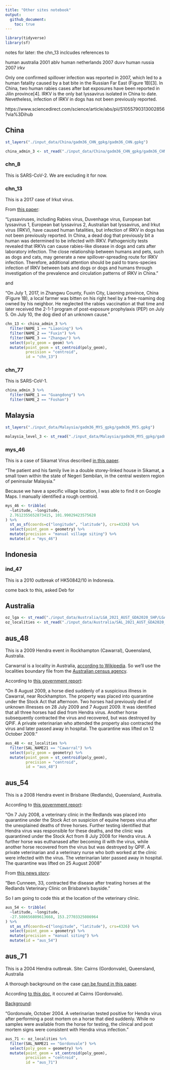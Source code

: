 ```yaml
---
title: "Other sites notebook"
output:
  github_document:
    toc: true
---
```



```r
library(tidyverse)
library(sf)
```



notes for later: the chn_13 inclcudes references to 

human australia 2001 ablv
human netherlands 2007 duvv
human russia 2007 irkv

Only one confirmed spillover infection was reported in 2007, which led to a human fatality caused by a bat bite in the Russian Far East (Figure 1B)[3]. In China, two human rabies cases after bat exposures have been reported in Jilin province[4]. IRKV is the only bat lyssavirus isolated in China to date. Nevetheless, infection of IRKV in dogs has not been previously reported.

https://www.sciencedirect.com/science/article/abs/pii/S1055790313002856?via%3Dihub



## China




```r
st_layers("./input_data/China/gadm36_CHN_gpkg/gadm36_CHN.gpkg")
```

```r
china_admin_3 <- st_read("./input_data/China/gadm36_CHN_gpkg/gadm36_CHN.gpkg", layer = "gadm36_CHN_3")
```




### chn_8

This is SARS-CoV-2. We are excluding it for now. 

### chn_13

This is a 2017 case of Irkut virus. 

From [this paper](https://www.sciencedirect.com/science/article/pii/S0895398818300321): 

"Lyssaviruses, including Rabies virus, Duvenhage virus, European bat lyssavirus 1, European bat lyssavirus 2, Australian bat lyssavirus, and Irkut virus (IRKV), have caused human fatalities, but infection of IRKV in dogs has not been previously reported. In China, a dead dog that previously bit a human was determined to be infected with IRKV. Pathogenicity tests revealed that IRKVs can cause rabies-like disease in dogs and cats after laboratory infection. The close relationship between humans and pets, such as dogs and cats, may generate a new spillover-spreading route for IRKV infection. Therefore, additional attention should be paid to trans-species infection of IRKV between bats and dogs or dogs and humans through investigation of the prevalence and circulation patterns of IRKV in China."

and

"On July 1, 2017, in Zhangwu County, Fuxin City, Liaoning province, China (Figure 1B), a local farmer was bitten on his right heel by a free-roaming dog owned by his neighbor. He neglected the rabies vaccination at that time and later received the 2-1-1 program of post-exposure prophylaxis (PEP) on July 5. On July 10, the dog died of an unknown cause."

```r
chn_13 <- china_admin_3 %>%
  filter(NAME_1 == "Liaoning") %>%
  filter(NAME_2 == "Fuxin") %>%
  filter(NAME_3 == "Zhangwu") %>%
  select(poly_geom = geom) %>%
  mutate(point_geom = st_centroid(poly_geom),
         precision = "centroid",
         id = "chn_13")
```

### chn_77

This is SARS-CoV-1. 

```r
china_admin_3 %>%
  filter(NAME_1 == "Guangdong") %>%
  filter(NAME_2 == "Foshan")
```




## Malaysia

```r
st_layers("./input_data/Malaysia/gadm36_MYS_gpkg/gadm36_MYS.gpkg")
```
```r
malaysia_level_3 <- st_read("./input_data/Malaysia/gadm36_MYS_gpkg/gadm36_MYS.gpkg", layer = "gadm36_MYS_2")
```



### mys_46

This is a case of Sikamat Virus described [in this paper](https://journals.plos.org/plosone/article/file?id=10.1371/journal.pone.0025434&type=printable).

"The patient and his family live in a double storey-linked house in Sikamat, a small town within the state of Negeri Sembilan, in
the central western region of peninsular Malaysia."

Because we have a specific village location, I was able to find it on Google Maps. I manually identified a rough centroid. 

```r
mys_46 <- tribble(
  ~latitude, ~longitude,
  2.7612355652873415, 101.99029423575628
) %>%
  st_as_sf(coords=c("longitude", "latitude"), crs=4326) %>%
  select(point_geom = geometry) %>%
  mutate(precision = "manual village siting") %>%
  mutate(id = "mys_46")
```


## Indonesia

### ind_47

This is a 2010 outbreak of HK50842/10 in Indonesia. 

come back to this, asked Deb for 






## Australia 

```r
oz_lga <- st_read("./input_data/Australia/LGA_2021_AUST_GDA2020_SHP/LGA_2021_AUST_GDA2020.shp")
oz_localities <- st_read("./input_data/Australia/SAL_2021_AUST_GDA2020_SHP/SAL_2021_AUST_GDA2020.SHP")
```


## aus_48

This is a 2009 Hendra event in Rockhampton (Cawarral), Queensland, Australia. 

Carwarral is a locality in Australia, [according to Wikipedia](https://en.wikipedia.org/wiki/Cawarral). So we'll use the localities boundary file from the [Australian census agency](https://www.abs.gov.au/statistics/standards/australian-statistical-geography-standard-asgs-edition-3/jul2021-jun2026/access-and-downloads/digital-boundary-files). 

According to [this government report](https://www.ombudsman.qld.gov.au/ArticleDocuments/228/Hendra_Virus_Report.pdf.aspx?Embed=Y): 

"On 8 August 2009, a horse died suddenly of a suspicious illness in Cawarral,
near Rockhampton. The property was placed into quarantine under the Stock
Act that afternoon. Two horses had previously died of unknown illnesses on 28
July 2009 and 7 August 2009. It was identified that all three horses had died
from Hendra virus. Another horse subsequently contracted the virus and
recovered, but was destroyed by QPIF. A private veterinarian who attended the
property also contracted the virus and later passed away in hospital. The
quarantine was lifted on 12 October 2009."


```r
aus_48 <- oz_localities %>%
  filter(SAL_NAME21 == "Cawarral") %>%
  select(poly_geom = geometry) %>%
  mutate(point_geom = st_centroid(poly_geom),
         precision = "centroid",
         id = "aus_48")
```


## aus_54

This is a 2008 Hendra event in Brisbane (Redlands), Queensland, Australia.


According to [this government report](https://www.ombudsman.qld.gov.au/ArticleDocuments/228/Hendra_Virus_Report.pdf.aspx?Embed=Y): 

"On 7 July 2008, a veterinary clinic in the Redlands was placed into quarantine
under the Stock Act on suspicion of equine herpes virus after the unexplained
deaths of three horses. Further testing identified that Hendra virus was
responsible for these deaths, and the clinic was quarantined under the Stock
Act from 8 July 2008 for Hendra virus. A further horse was euthanased after
becoming ill with the virus, while another horse recovered from the virus but
was destroyed by QPIF. A private veterinarian and a veterinary nurse who both
worked at the clinic were infected with the virus. The veterinarian later passed
away in hospital. The quarantine was lifted on 25 August 2008"

From [this news story](https://www.brisbanetimes.com.au/national/queensland/young-vet-killed-by-hendra-virus-20080822-gea9wo.html):

"Ben Cunneen, 33, contracted the disease after treating horses at the Redlands Veterinary Clinic on Brisbane's bayside."

So I am going to code this at the location of the veterinary clinic. 


```r
aus_54 <- tribble(
  ~latitude, ~longitude,
  -27.580656809613668, 153.27703325086964
) %>%
  st_as_sf(coords=c("longitude", "latitude"), crs=4326) %>%
  select(point_geom = geometry) %>%
  mutate(precision = "manual siting") %>%
  mutate(id = "aus_54")
```


## aus_71 

This is a 2004 Hendra outbreak. Site: Cairns (Gordonvale), Queensland, Australia

A thorough background on the case [can be found in this paper](https://www.mja.com.au/journal/2006/185/10/hendra-virus-infection-veterinarian).

According [to this doc](https://royalsocietypublishing.org/action/downloadSupplement?doi=10.1098%2Frspb.2011.0522&file=rspb20110522supp1.pdf), it occured at Cairns (Gordonvale).

[Background](http://www.qldhorsecouncil.com/QHC%20Documents/Notifiable%20Diseases%20Information%20Sheets/Hendra%20Virus.pdf): 

"Gordonvale, October 2004. A veterinarian tested
positive for Hendra virus after performing a post mortem
on a horse that died suddenly. While no samples were
available from the horse for testing, the clinical and post
mortem signs were consistent with Hendra virus
infection."


```r
aus_71 <- oz_localities %>%
  filter(SAL_NAME21 == "Gordonvale") %>%
  select(poly_geom = geometry) %>%
  mutate(point_geom = st_centroid(poly_geom),
         precision = "centroid",
         id = "aus_71")
```

